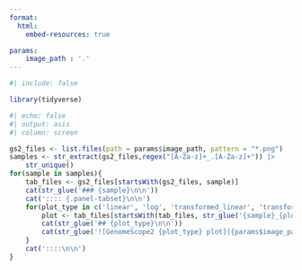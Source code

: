 ```yaml
---
format:
  html:
    embed-resources: true

params:
    image_path : '.'
---
```


```r
#| include: false

library(tidyverse)
```

```r
#| echo: false
#| output: asis
#| column: screen

gs2_files <- list.files(path = params$image_path, pattern = "*.png")
samples <- str_extract(gs2_files,regex("[A-Za-z]+_.[A-Za-z]+")) |>
    str_unique()
for(sample in samples){
    tab_files <- gs2_files[startsWith(gs2_files, sample)]
    cat(str_glue('### {sample}\n\n'))
    cat(':::: {.panel-tabset}\n\n')
    for(plot_type in c('linear', 'log', 'transformed_linear', 'transformed_log')){
        plot <- tab_files[startsWith(tab_files, str_glue('{sample}_{plot_type}'))]
        cat(str_glue('## {plot_type}\n\n'))
        cat(str_glue('![GenomeScope2 {plot_type} plot]({params$image_path}/{plot})\n\n\n'))
    }
    cat('::::\n\n')
}
```